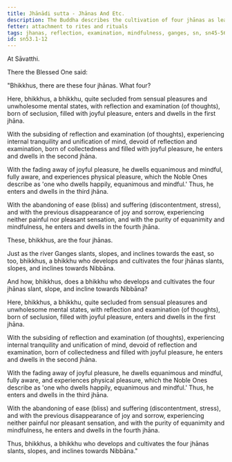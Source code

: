 ```yaml
---
title: Jhānādi sutta - Jhānas And Etc.
description: The Buddha describes the cultivation of four jhānas as leading to Nibbāna.
fetter: attachment to rites and rituals
tags: jhanas, reflection, examination, mindfulness, ganges, sn, sn45-56, sn53
id: sn53.1-12
---
```


At Sāvatthi.

There the Blessed One said:

"Bhikkhus, there are these four jhānas. What four?

Here, bhikkhus, a bhikkhu, quite secluded from sensual pleasures and unwholesome mental states, with reflection and examination (of thoughts), born of seclusion, filled with joyful pleasure, enters and dwells in the first jhāna.

With the subsiding of reflection and examination (of thoughts), experiencing internal tranquility and unification of mind, devoid of reflection and examination, born of collectedness and filled with joyful pleasure, he enters and dwells in the second jhāna.

With the fading away of joyful pleasure, he dwells equanimous and mindful, fully aware, and experiences physical pleasure, which the Noble Ones describe as 'one who dwells happily, equanimous and mindful.' Thus, he enters and dwells in the third jhāna.

With the abandoning of ease (bliss) and suffering (discontentment, stress), and with the previous disappearance of joy and sorrow, experiencing neither painful nor pleasant sensation, and with the purity of equanimity and mindfulness, he enters and dwells in the fourth jhāna.

These, bhikkhus, are the four jhānas.

Just as the river Ganges slants, slopes, and inclines towards the east, so too, bhikkhus, a bhikkhu who develops and cultivates the four jhānas slants, slopes, and inclines towards Nibbāna.

And how, bhikkhus, does a bhikkhu who develops and cultivates the four jhānas slant, slope, and incline towards Nibbāna?

Here, bhikkhus, a bhikkhu, quite secluded from sensual pleasures and unwholesome mental states, with reflection and examination (of thoughts), born of seclusion, filled with joyful pleasure, enters and dwells in the first jhāna.

With the subsiding of reflection and examination (of thoughts), experiencing internal tranquility and unification of mind, devoid of reflection and examination, born of collectedness and filled with joyful pleasure, he enters and dwells in the second jhāna.

With the fading away of joyful pleasure, he dwells equanimous and mindful, fully aware, and experiences physical pleasure, which the Noble Ones describe as 'one who dwells happily, equanimous and mindful.' Thus, he enters and dwells in the third jhāna.

With the abandoning of ease (bliss) and suffering (discontentment, stress), and with the previous disappearance of joy and sorrow, experiencing neither painful nor pleasant sensation, and with the purity of equanimity and mindfulness, he enters and dwells in the fourth jhāna.

Thus, bhikkhus, a bhikkhu who develops and cultivates the four jhānas slants, slopes, and inclines towards Nibbāna."